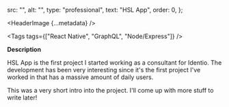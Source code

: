 
  src: "",
  alt: "",
  type: "professional",
  text: "HSL App",
  order: 0,
};

<HeaderImage
  {...metadata}
/>

<Tags
  tags={["React Native", "GraphQL", "Node/Express"]}
/>

**Description**

HSL App is the first project I started working as a consultant for Identio.
The development has been very interesting since it's the first project I've worked in that has a massive amount of daily users.

This was a very short intro into the project. I'll come up with more stuff to write later!

